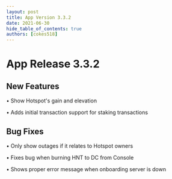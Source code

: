 ```yaml
---
layout: post
title: App Version 3.3.2
date: 2021-06-30
hide_table_of_contents: true
authors: [cokes518]
---
```


# App Release 3.3.2

## New Features

• Show Hotspot's gain and elevation

• Adds initial transaction support for staking transactions

<!--truncate-->

## Bug Fixes

• Only show outages if it relates to Hotspot owners

• Fixes bug when burning HNT to DC from Console

• Shows proper error message when onboarding server is down
